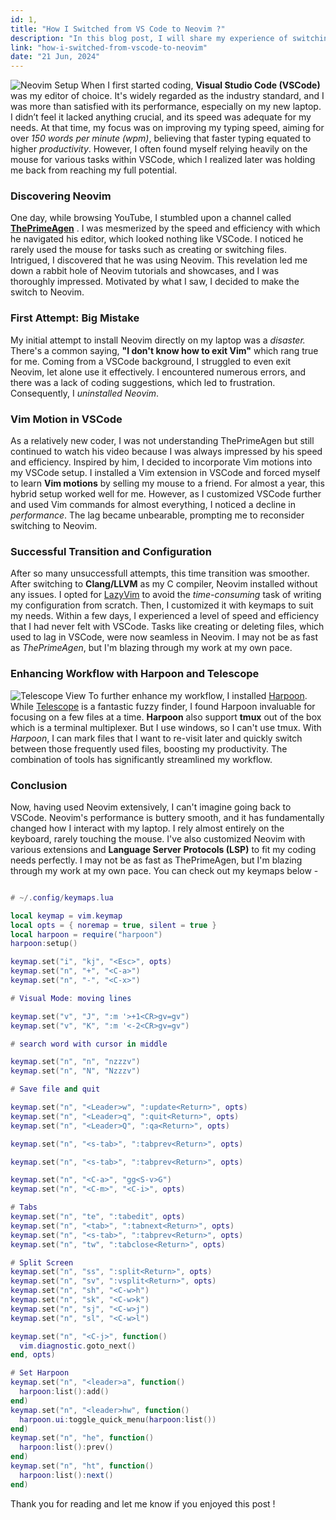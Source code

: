 ```yaml
---
id: 1,
title: "How I Switched from VS Code to Neovim ?"
description: "In this blog post, I will share my experience of switching from VSCode to Neovim."
link: "how-i-switched-from-vscode-to-neovim"
date: "21 Jun, 2024"
---
```


![Neovim Setup](https://raw.githubusercontent.com/akhil683/Whose_Portfolio/main/src/assets/blogs/neovim.png)
When I first started coding, **Visual Studio Code (VSCode)** was my editor of choice. It's widely regarded as the industry standard, and I was
more than satisfied with its performance, especially on my new laptop.
I didn’t feel it lacked anything crucial, and its speed was adequate
for my needs. At that time, my focus was on improving my typing speed,
aiming for over _150 words per minute (wpm)_, believing that faster
typing equated to higher _productivity_. However, I often found myself
relying heavily on the mouse for various tasks within VSCode, which I
realized later was holding me back from reaching my full potential.

### Discovering Neovim

One day, while browsing YouTube, I stumbled upon a channel called
**[ThePrimeAgen](https://youtube.com/@ThePrimeTime)**
. I was mesmerized by the speed and efficiency with which he navigated
his editor, which looked nothing like VSCode. I noticed he rarely used
the mouse for tasks such as creating or switching files. Intrigued, I
discovered that he was using Neovim. This revelation led me down a
rabbit hole of Neovim tutorials and showcases, and I was thoroughly
impressed. Motivated by what I saw, I decided to make the switch to
Neovim.

### First Attempt: Big Mistake

My initial attempt to install Neovim directly on my laptop was a
_disaster._ There's a common saying, **"I don't know how to exit Vim"**
which rang true for me. Coming from a VSCode background, I struggled
to even exit Neovim, let alone use it effectively. I encountered
numerous errors, and there was a lack of coding suggestions, which led
to frustration. Consequently, I _uninstalled Neovim_.

### Vim Motion in VSCode

As a relatively new coder, I was not understanding ThePrimeAgen but still
continued to watch his video because I was always impressed by his
speed and efficiency. Inspired by him, I decided to incorporate Vim
motions into my VSCode setup. I installed a Vim extension in VSCode
and forced myself to learn **Vim motions** by selling my mouse to a
friend. For almost a year, this hybrid setup worked well for me.
However, as I customized VSCode further and used Vim commands for
almost everything, I noticed a decline in _performance_. The lag became
unbearable, prompting me to reconsider switching to Neovim.

### Successful Transition and Configuration

After so many unsuccessfull attempts, this time transition was
smoother. After switching to **Clang/LLVM** as my C compiler, Neovim
installed without any issues. I opted for
[LazyVim](https://www.lazyvim.github.io)
to avoid the _time-consuming_ task of writing my configuration from
scratch. Then, I customized it with keymaps to suit my needs. Within a
few days, I experienced a level of speed and efficiency that I had
never felt with VSCode. Tasks like creating or deleting files, which
used to lag in VSCode, were now seamless in Neovim. I may not be as
fast as _ThePrimeAgen_, but I'm blazing through my work at my own pace.

### Enhancing Workflow with Harpoon and Telescope

![Telescope View](https://raw.githubusercontent.com/akhil683/Whose_Portfolio/main/src/assets/blogs/telescope.png)
To further enhance my workflow, I installed [Harpoon](https://github.com/primeagen/harpoon). While
[Telescope](https://github.com) is a fantastic fuzzy finder, I found Harpoon invaluable for focusing
on a few files at a time. **Harpoon** also support **tmux** out of the box
which is a terminal multiplexer. But I use windows, so I can't use
tmux. With _Harpoon_, I can mark files that I want to re-visit later and
quickly switch between those frequently used files, boosting my
productivity. The combination of tools has significantly streamlined
my workflow.

### Conclusion

Now, having used Neovim extensively, I can't imagine going back to
VSCode. Neovim's performance is buttery smooth, and it has
fundamentally changed how I interact with my laptop. I rely almost
entirely on the keyboard, rarely touching the mouse. I've also
customized Neovim with various extensions and **Language Server
Protocols (LSP)** to fit my coding needs perfectly. I may not be as fast
as ThePrimeAgen, but I'm blazing through my work at my own pace. You
can check out my keymaps below -

```lua

# ~/.config/keymaps.lua

local keymap = vim.keymap
local opts = { noremap = true, silent = true }
local harpoon = require("harpoon")
harpoon:setup()

keymap.set("i", "kj", "<Esc>", opts)
keymap.set("n", "+", "<C-a>")
keymap.set("n", "-", "<C-x>")

# Visual Mode: moving lines

keymap.set("v", "J", ":m '>+1<CR>gv=gv")
keymap.set("v", "K", ":m '<-2<CR>gv=gv")

# search word with cursor in middle

keymap.set("n", "n", "nzzzv")
keymap.set("n", "N", "Nzzzv")

# Save file and quit

keymap.set("n", "<Leader>w", ":update<Return>", opts)
keymap.set("n", "<Leader>q", ":quit<Return>", opts)
keymap.set("n", "<Leader>Q", ":qa<Return>", opts)

keymap.set("n", "<s-tab>", ":tabprev<Return>", opts)

keymap.set("n", "<s-tab>", ":tabprev<Return>", opts)

keymap.set("n", "<C-a>", "gg<S-v>G")
keymap.set("n", "<C-m>", "<C-i>", opts)

# Tabs
keymap.set("n", "te", ":tabedit", opts)
keymap.set("n", "<tab>", ":tabnext<Return>", opts)
keymap.set("n", "<s-tab>", ":tabprev<Return>", opts)
keymap.set("n", "tw", ":tabclose<Return>", opts)

# Split Screen
keymap.set("n", "ss", ":split<Return>", opts)
keymap.set("n", "sv", ":vsplit<Return>", opts)
keymap.set("n", "sh", "<C-w>h")
keymap.set("n", "sk", "<C-w>k")
keymap.set("n", "sj", "<C-w>j")
keymap.set("n", "sl", "<C-w>l")

keymap.set("n", "<C-j>", function()
  vim.diagnostic.goto_next()
end, opts)

# Set Harpoon
keymap.set("n", "<leader>a", function()
  harpoon:list():add()
end)
keymap.set("n", "<leader>hw", function()
  harpoon.ui:toggle_quick_menu(harpoon:list())
end)
keymap.set("n", "he", function()
  harpoon:list():prev()
end)
keymap.set("n", "ht", function()
  harpoon:list():next()
end)
```

Thank you for reading and let me know if you enjoyed this post !
